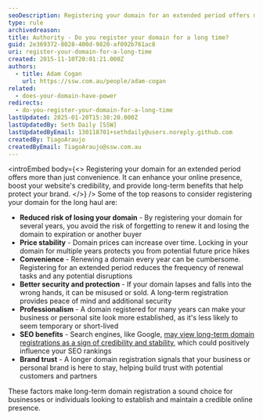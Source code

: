 ```yaml
---
seoDescription: Registering your domain for an extended period offers more than just ownership security—it can enhance your online presence in multiple ways.
type: rule
archivedreason:
title: Authority - Do you register your domain for a long time?
guid: 2e369372-8028-400d-9820-af092b761ac8
uri: register-your-domain-for-a-long-time
created: 2015-11-10T20:01:21.000Z
authors:
  - title: Adam Cogan
    url: https://ssw.com.au/people/adam-cogan
related:
  - does-your-domain-have-power
redirects:
  - do-you-register-your-domain-for-a-long-time
lastUpdated: 2025-01-20T15:30:20.000Z
lastUpdatedBy: Seth Daily [SSW]
lastUpdatedByEmail: 130118701+sethdaily@users.noreply.github.com
createdBy: TiagoAraujo
createdByEmail: TiagoAraujo@ssw.com.au
---
```


<introEmbed
  body={<>
Registering your domain for an extended period offers more than just convenience. It can enhance your online presence, boost your website's credibility, and provide long-term benefits that help protect your brand.
  </>}
/>
Some of the top reasons to consider registering your domain for the long haul are:

* **Reduced risk of losing your domain** - By registering your domain for several years, you avoid the risk of forgetting to renew it and losing the domain to expiration or another buyer
* **Price stability** - Domain prices can increase over time. Locking in your domain for multiple years protects you from potential future price hikes
* **Convenience** - Renewing a domain every year can be cumbersome. Registering for an extended period reduces the frequency of renewal tasks and any potential disruptions
* **Better security and protection** - If your domain lapses and falls into the wrong hands, it can be misused or sold. A long-term registration provides peace of mind and additional security
* **Professionalism** - A domain registered for many years can make your business or personal site look more established, as it's less likely to seem temporary or short-lived
* **SEO benefits** - Search engines, like Google, [may view long-term domain registrations as a sign of credibility and stability](https://www.trustsignals.com/blog/registering-your-domain-for-the-full-10-years), which could positively influence your SEO rankings
* **Brand trust** - A longer domain registration signals that your business or personal brand is here to stay, helping build trust with potential customers and partners

These factors make long-term domain registration a sound choice for businesses or individuals looking to establish and maintain a credible online presence.
